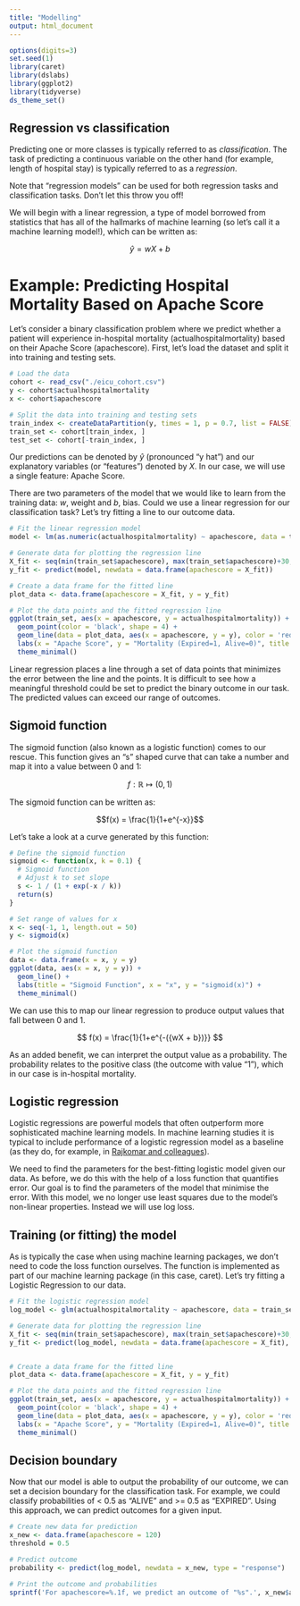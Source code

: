 ```yaml
---
title: "Modelling"
output: html_document
---
```


```r
options(digits=3)
set.seed(1)
library(caret)
library(dslabs)
library(ggplot2)
library(tidyverse)
ds_theme_set()
```

## Regression vs classification

Predicting one or more classes is typically referred to as *classification*. The task of predicting a continuous variable on the other hand (for example, length of hospital stay) is typically referred to as a *regression*. 

Note that "regression models" can be used for both regression tasks and classification tasks. Don't let this throw you off!

We will begin with a linear regression, a type of model borrowed from statistics that has all of the hallmarks of machine learning (so let's call it a machine learning model!), which can be written as:

$$
\hat{y} = wX + b
$$

# Example: Predicting Hospital Mortality Based on Apache Score

Let’s consider a binary classification problem where we predict whether a patient will experience in-hospital mortality (actualhospitalmortality) based on their Apache Score (apachescore). First, let’s load the dataset and split it into training and testing sets.

```r
# Load the data
cohort <- read_csv("./eicu_cohort.csv")
y <- cohort$actualhospitalmortality
x <- cohort$apachescore

# Split the data into training and testing sets
train_index <- createDataPartition(y, times = 1, p = 0.7, list = FALSE)
train_set <- cohort[train_index, ]
test_set <- cohort[-train_index, ]
```

Our predictions can be denoted by $\hat{y}$ (pronounced "y hat") and our explanatory variables (or "features") denoted by $X$. In our case, we will use a single feature: Apache Score.

There are two parameters of the model that we would like to learn from the training data: $w$, weight and $b$, bias. Could we use a linear regression for our classification task? Let's try fitting a line to our outcome data.

```r
# Fit the linear regression model
model <- lm(as.numeric(actualhospitalmortality) ~ apachescore, data = train_set)

# Generate data for plotting the regression line
X_fit <- seq(min(train_set$apachescore), max(train_set$apachescore)+30, length.out = 100)
y_fit <- predict(model, newdata = data.frame(apachescore = X_fit))

# Create a data frame for the fitted line
plot_data <- data.frame(apachescore = X_fit, y = y_fit)

# Plot the data points and the fitted regression line
ggplot(train_set, aes(x = apachescore, y = actualhospitalmortality)) +
  geom_point(color = 'black', shape = 4) + 
  geom_line(data = plot_data, aes(x = apachescore, y = y), color = 'red', linewidth = 1) +
  labs(x = "Apache Score", y = "Mortality (Expired=1, Alive=0)", title = "Apache Score vs. Mortality with Linear Regression") + 
  theme_minimal()
```

Linear regression places a line through a set of data points that minimizes the error between the line and the points. It is difficult to see how a meaningful threshold could be set to predict the binary outcome in our task. The predicted values can exceed our range of outcomes.

## Sigmoid function

The sigmoid function (also known as a logistic function) comes to our rescue. This function gives an "s" shaped curve that can take a number and map it into a value between 0 and 1: 

$$f : \mathbb{R} \mapsto (0,1) $$ 

The sigmoid function can be written as:

$$f(x) = \frac{1}{1+e^{-x}}$$

Let's take a look at a curve generated by this function:

```r
# Define the sigmoid function
sigmoid <- function(x, k = 0.1) {
  # Sigmoid function
  # Adjust k to set slope
  s <- 1 / (1 + exp(-x / k))
  return(s)
}

# Set range of values for x
x <- seq(-1, 1, length.out = 50)
y <- sigmoid(x)

# Plot the sigmoid function
data <- data.frame(x = x, y = y)
ggplot(data, aes(x = x, y = y)) +
  geom_line() +
  labs(title = "Sigmoid Function", x = "x", y = "sigmoid(x)") +
  theme_minimal()
```

We can use this to map our linear regression to produce output values that fall between 0 and 1.

$$
f(x) = \frac{1}{1+e^{-({wX + b})}}
$$

As an added benefit, we can interpret the output value as a probability. The probability relates to the positive class (the outcome with value "1"), which in our case is in-hospital mortality.

## Logistic regression

Logistic regressions are powerful models that often outperform more sophisticated machine learning models.  In machine learning studies it is typical to include performance of a logistic regression model as a baseline (as they do, for example, in [Rajkomar and colleagues](https://www.nature.com/articles/s41746-018-0029-1#Sec20)).

We need to find the parameters for the best-fitting logistic model given our data. As before, we do this with the help of a loss function that quantifies error. Our goal is to find the parameters of the model that minimise the error. With this model, we no longer use least squares due to the model's non-linear properties. Instead we will use log loss. 

## Training (or fitting) the model

As is typically the case when using machine learning packages, we don't need to code the loss function ourselves. The function is implemented as part of our machine learning package (in this case, caret). Let's try fitting a Logistic Regression to our data.

```r
# Fit the logistic regression model
log_model <- glm(actualhospitalmortality ~ apachescore, data = train_set, family = binomial)

# Generate data for plotting the regression line
X_fit <- seq(min(train_set$apachescore), max(train_set$apachescore)+30, length.out = 100)
y_fit <- predict(log_model, newdata = data.frame(apachescore = X_fit), type = "response")


# Create a data frame for the fitted line
plot_data <- data.frame(apachescore = X_fit, y = y_fit)

# Plot the data points and the fitted regression line
ggplot(train_set, aes(x = apachescore, y = actualhospitalmortality)) +
  geom_point(color = 'black', shape = 4) +
  geom_line(data = plot_data, aes(x = apachescore, y = y), color = 'red', linewidth = 1) +
  labs(x = "Apache Score", y = "Mortality (Expired=1, Alive=0)", title = "Apache Score vs. Mortality with Logistic Regression") +
  theme_minimal()
```

## Decision boundary

Now that our model is able to output the probability of our outcome, we can set a decision boundary for the classification task. For example, we could classify probabilities of < 0.5 as "ALIVE" and >= 0.5 as "EXPIRED". Using this approach, we can predict outcomes for a given input.

```r
# Create new data for prediction
x_new <- data.frame(apachescore = 120)
threshold = 0.5

# Predict outcome
probability <- predict(log_model, newdata = x_new, type = "response")

# Print the outcome and probabilities
sprintf('For apachescore=%.1f, we predict an outcome of "%s".', x_new$apachescore, ifelse(probability > threshold, "EXPIRED", "ALIVE"))
```